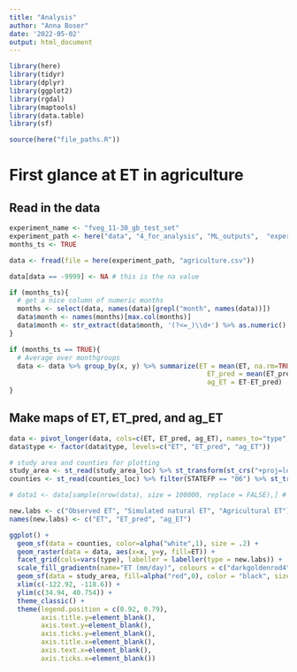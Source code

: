 ```yaml
---
title: "Analysis"
author: "Anna Boser"
date: '2022-05-02'
output: html_document
---
```


```r
library(here)
library(tidyr)
library(dplyr)
library(ggplot2)
library(rgdal)
library(maptools)
library(data.table)
library(sf)

source(here("file_paths.R"))
```


# First glance at ET in agriculture 

## Read in the data
```r
experiment_name <- "fveg_11-30_gb_test_set"
experiment_path <- here("data", "4_for_analysis", "ML_outputs",  "experiments", experiment_name)
months_ts <- TRUE
```

```r
data <- fread(file = here(experiment_path, "agriculture.csv"))

data[data == -9999] <- NA # this is the na value

if (months_ts){
  # get a nice column of numeric months
  months <- select(data, names(data)[grepl("month", names(data))])
  data$month <- names(months)[max.col(months)] 
  data$month <- str_extract(data$month, '(?<=_)\\d+') %>% as.numeric()
}
```

```r
if (months_ts == TRUE){
  # Average over monthgroups
  data <- data %>% group_by(x, y) %>% summarize(ET = mean(ET, na.rm=TRUE), 
                                                  ET_pred = mean(ET_pred, na.rm=TRUE), 
                                                  ag_ET = ET-ET_pred)
}
```

## Make maps of ET, ET_pred, and ag_ET

```r
data <- pivot_longer(data, cols=c(ET, ET_pred, ag_ET), names_to="type", values_to="ET")
data$type <- factor(data$type, levels=c("ET", "ET_pred", "ag_ET"))
```

```r
# study area and counties for plotting
study_area <- st_read(study_area_loc) %>% st_transform(st_crs("+proj=longlat +datum=WGS84"))
counties <- st_read(counties_loc) %>% filter(STATEFP == "06") %>% st_transform(st_crs("+proj=longlat +datum=WGS84"))
```

```r
# data1 <- data[sample(nrow(data), size = 100000, replace = FALSE),] # subset for fast testing

new.labs <- c("Observed ET", "Simulated natural ET", "Agricultural ET")
names(new.labs) <- c("ET", "ET_pred", "ag_ET")

ggplot() + 
  geom_sf(data = counties, color=alpha("white",1), size = .2) + 
  geom_raster(data = data, aes(x=x, y=y, fill=ET)) +
  facet_grid(cols=vars(type), labeller = labeller(type = new.labs)) +
  scale_fill_gradientn(name="ET (mm/day)", colours = c("darkgoldenrod4", "darkgoldenrod2", "khaki1", "lightgreen", "turquoise3", "deepskyblue3", "mediumblue", "navyblue", "midnightblue", "black")) + #, limits = c(-2.5, 8)) +
  geom_sf(data = study_area, fill=alpha("red",0), color = "black", size = .2) + 
  xlim(c(-122.92, -118.6)) + 
  ylim(c(34.94, 40.754)) + 
  theme_classic() +
  theme(legend.position = c(0.92, 0.79),
        axis.title.y=element_blank(),
        axis.text.y=element_blank(),
        axis.ticks.y=element_blank(), 
        axis.title.x=element_blank(),
        axis.text.x=element_blank(),
        axis.ticks.x=element_blank())
```

